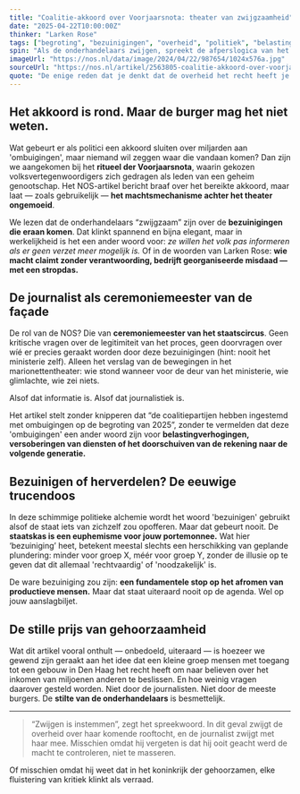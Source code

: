 ```yaml
---
title: "Coalitie-akkoord over Voorjaarsnota: theater van zwijgzaamheid"
date: "2025-04-22T10:00:00Z"
thinker: "Larken Rose"
tags: ["begroting", "bezuinigingen", "overheid", "politiek", "belastingdruk"]
spin: "Als de onderhandelaars zwijgen, spreekt de afperslogica van het systeem boekdelen."
imageUrl: "https://nos.nl/data/image/2024/04/22/987654/1024x576a.jpg"
sourceUrl: "https://nos.nl/artikel/2563805-coalitie-akkoord-over-voorjaarsnota-onderhandelaars-zwijgzaam-over-bezuinigingen"
quote: "De enige reden dat je denkt dat de overheid het recht heeft je geld te nemen, is omdat je dat geleerd hebt. - Larken Rose"
---
```


## Het akkoord is rond. Maar de burger mag het niet weten.

Wat gebeurt er als politici een akkoord sluiten over miljarden aan 'ombuigingen', maar niemand wil zeggen waar die vandaan komen? Dan zijn we aangekomen bij het **ritueel der Voorjaarsnota**, waarin gekozen volksvertegenwoordigers zich gedragen als leden van een geheim genootschap. Het NOS-artikel bericht braaf over het bereikte akkoord, maar laat — zoals gebruikelijk — **het machtsmechanisme achter het theater ongemoeid**.

We lezen dat de onderhandelaars “zwijgzaam” zijn over de **bezuinigingen die eraan komen**. Dat klinkt spannend en bijna elegant, maar in werkelijkheid is het een ander woord voor: *ze willen het volk pas informeren als er geen verzet meer mogelijk is.* Of in de woorden van Larken Rose: **wie macht claimt zonder verantwoording, bedrijft georganiseerde misdaad — met een stropdas.**

## De journalist als ceremoniemeester van de façade

De rol van de NOS? Die van **ceremoniemeester van het staatscircus**. Geen kritische vragen over de legitimiteit van het proces, geen doorvragen over wíé er precies geraakt worden door deze bezuinigingen (hint: nooit het ministerie zelf). Alleen het verslag van de bewegingen in het marionettentheater: wie stond wanneer voor de deur van het ministerie, wie glimlachte, wie zei niets.

Alsof dat informatie is. Alsof dat journalistiek is.

Het artikel stelt zonder knipperen dat “de coalitiepartijen hebben ingestemd met ombuigingen op de begroting van 2025”, zonder te vermelden dat deze 'ombuigingen' een ander woord zijn voor **belastingverhogingen, versoberingen van diensten of het doorschuiven van de rekening naar de volgende generatie.**

## Bezuinigen of herverdelen? De eeuwige trucendoos

In deze schimmige politieke alchemie wordt het woord 'bezuinigen' gebruikt alsof de staat iets van zichzelf zou opofferen. Maar dat gebeurt nooit. De **staatskas is een euphemisme voor jouw portemonnee.** Wat hier ‘bezuiniging’ heet, betekent meestal slechts een herschikking van geplande plundering: minder voor groep X, méér voor groep Y, zonder de illusie op te geven dat dit allemaal 'rechtvaardig' of 'noodzakelijk' is.

De ware bezuiniging zou zijn: **een fundamentele stop op het afromen van productieve mensen.** Maar dat staat uiteraard nooit op de agenda. Wel op jouw aanslagbiljet.

## De stille prijs van gehoorzaamheid

Wat dit artikel vooral onthult — onbedoeld, uiteraard — is hoezeer we gewend zijn geraakt aan het idee dat een kleine groep mensen met toegang tot een gebouw in Den Haag het recht heeft om naar believen over het inkomen van miljoenen anderen te beslissen. En hoe weinig vragen daarover gesteld worden. Niet door de journalisten. Niet door de meeste burgers. De **stilte van de onderhandelaars** is besmettelijk.

---

> “Zwijgen is instemmen”, zegt het spreekwoord. In dit geval zwijgt de overheid over haar komende rooftocht, en de journalist zwijgt met haar mee. Misschien omdat hij vergeten is dat hij ooit geacht werd de macht te controleren, niet te masseren.

Of misschien omdat hij weet dat in het koninkrijk der gehoorzamen, elke fluistering van kritiek klinkt als verraad.

